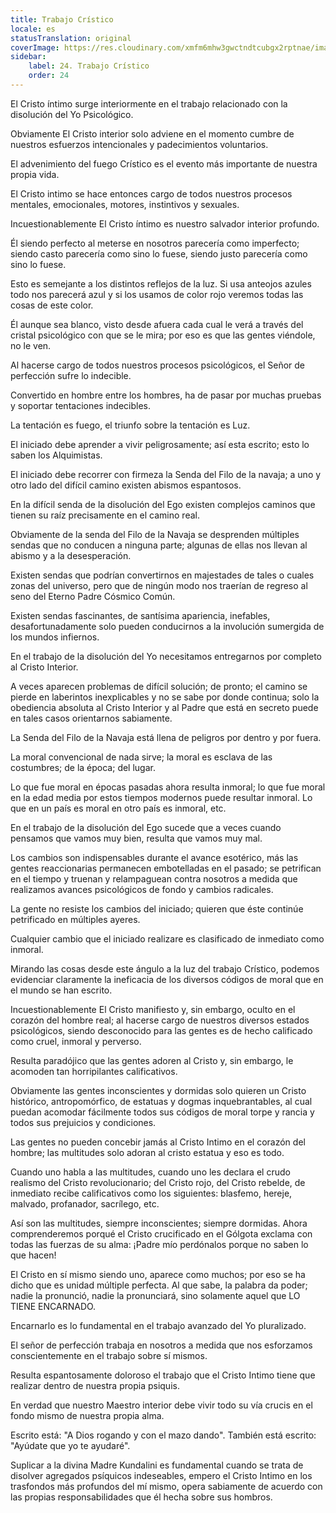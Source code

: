 ```yaml
---
title: Trabajo Crístico
locale: es
statusTranslation: original
coverImage: https://res.cloudinary.com/xmfm6mhw3gwctndtcubgx2rptnae/image/upload/v1741354419/small_cover_la_gran_rebelion_28716e29d2.webp
sidebar:
    label: 24. Trabajo Crístico
    order: 24
---
```

El Cristo íntimo surge interiormente en el trabajo relacionado con la disolución del Yo Psicológico.

Obviamente El Cristo interior solo adviene en el momento cumbre de nuestros esfuerzos intencionales y padecimientos voluntarios.

El advenimiento del fuego Crístico es el evento más importante de nuestra propia vida.

El Cristo intimo se hace entonces cargo de todos nuestros procesos mentales, emocionales, motores, instintivos y sexuales.

Incuestionablemente El Cristo íntimo es nuestro salvador interior profundo.

Él siendo perfecto al meterse en nosotros parecería como imperfecto; siendo casto parecería como sino lo fuese, siendo justo parecería como sino lo fuese.

Esto es semejante a los distintos reflejos de la luz. Si usa anteojos azules todo nos parecerá azul y si los usamos de color rojo veremos todas las cosas de este color.

Él aunque sea blanco, visto desde afuera cada cual le verá a través del cristal psicológico con que se le mira; por eso es que las gentes viéndole, no le ven.

Al hacerse cargo de todos nuestros procesos psicológicos, el Señor de perfección sufre lo indecible.

Convertido en hombre entre los hombres, ha de pasar por muchas pruebas y soportar tentaciones indecibles.

La tentación es fuego, el triunfo sobre la tentación es Luz.

El iniciado debe aprender a vivir peligrosamente; así esta escrito; esto lo saben los Alquimistas.

El iniciado debe recorrer con firmeza la Senda del Filo de la navaja; a uno y otro lado del difícil camino existen abismos espantosos.

En la difícil senda de la disolución del Ego existen complejos caminos que tienen su raíz precisamente en el camino real.

Obviamente de la senda del Filo de la Navaja se desprenden múltiples sendas que no conducen a ninguna parte; algunas de ellas nos llevan al abismo y a la desesperación.

Existen sendas que podrían convertirnos en majestades de tales o cuales zonas del universo, pero que de ningún modo nos traerían de regreso al seno del Eterno Padre Cósmico Común.

Existen sendas fascinantes, de santísima apariencia, inefables, desafortunadamente solo pueden conducirnos a la involución sumergida de los mundos infiernos.

En el trabajo de la disolución del Yo necesitamos entregarnos por completo al Cristo Interior.

A veces aparecen problemas de difícil solución; de pronto; el camino se pierde en laberintos inexplicables y no se sabe por donde continua; solo la obediencia absoluta al Cristo Interior y al Padre que está en secreto puede en tales casos orientarnos sabiamente.

La Senda del Filo de la Navaja está llena de peligros por dentro y por fuera.

La moral convencional de nada sirve; la moral es esclava de las costumbres; de la época; del lugar.

Lo que fue moral en épocas pasadas ahora resulta inmoral; lo que fue moral en la edad media por estos tiempos modernos puede resultar inmoral. Lo que en un país es moral en otro país es inmoral, etc.

En el trabajo de la disolución del Ego sucede que a veces cuando pensamos que vamos muy bien, resulta que vamos muy mal.

Los cambios son indispensables durante el avance esotérico, más las gentes reaccionarias permanecen embotelladas en el pasado; se petrifican en el tiempo y truenan y relampaguean contra nosotros a medida que realizamos avances psicológicos de fondo y cambios radicales.

La gente no resiste los cambios del iniciado; quieren que éste continúe petrificado en múltiples ayeres.

Cualquier cambio que el iniciado realizare es clasificado de inmediato como inmoral.

Mirando las cosas desde este ángulo a la luz del trabajo Crístico, podemos evidenciar claramente la ineficacia de los diversos códigos de moral que en el mundo se han escrito.

Incuestionablemente El Cristo manifiesto y, sin embargo, oculto en el corazón del hombre real; al hacerse cargo de nuestros diversos estados psicológicos, siendo desconocido para las gentes es de hecho calificado como cruel, inmoral y perverso.

Resulta paradójico que las gentes adoren al Cristo y, sin embargo, le acomoden tan horripilantes calificativos.

Obviamente las gentes inconscientes y dormidas solo quieren un Cristo histórico, antropomórfico, de estatuas y dogmas inquebrantables, al cual puedan acomodar fácilmente todos sus códigos de moral torpe y rancia y todos sus prejuicios y condiciones.

Las gentes no pueden concebir jamás al Cristo Intimo en el corazón del hombre; las multitudes solo adoran al cristo estatua y eso es todo.

Cuando uno habla a las multitudes, cuando uno les declara el crudo realismo del Cristo revolucionario; del Cristo rojo, del Cristo rebelde, de inmediato recibe calificativos como los siguientes: blasfemo, hereje, malvado, profanador, sacrílego, etc.

Así son las multitudes, siempre inconscientes; siempre dormidas. Ahora comprenderemos porqué el Cristo crucificado en el Gólgota exclama con todas las fuerzas de su alma: ¡Padre mío perdónalos porque no saben lo que hacen!

El Cristo en sí mismo siendo uno, aparece como muchos; por eso se ha dicho que es unidad múltiple perfecta. Al que sabe, la palabra da poder; nadie la pronunció, nadie la pronunciará, sino solamente aquel que LO TIENE ENCARNADO.

Encarnarlo es lo fundamental en el trabajo avanzado del Yo pluralizado.

El señor de perfección trabaja en nosotros a medida que nos esforzamos conscientemente en el trabajo sobre sí mismos.

Resulta espantosamente doloroso el trabajo que el Cristo Intimo tiene que realizar dentro de nuestra propia psiquis.

En verdad que nuestro Maestro interior debe vivir todo su vía crucis en el fondo mismo de nuestra propia alma.

Escrito está: "A Dios rogando y con el mazo dando". También está escrito: "Ayúdate que yo te ayudaré".

Suplicar a la divina Madre Kundalini es fundamental cuando se trata de disolver agregados psíquicos indeseables, empero el Cristo Intimo en los trasfondos más profundos del mí mismo, opera sabiamente de acuerdo con las propias responsabilidades que él hecha sobre sus hombros.
